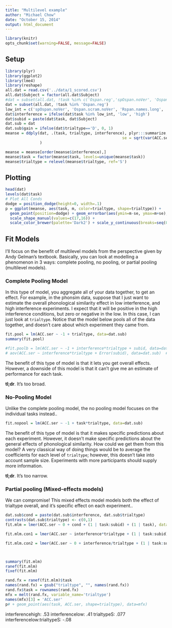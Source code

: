 ```yaml
---
title: "Multilevel example"
author: "Michael Chow"
date: "October 15, 2014"
output: html_document
---
```

```r
library(knitr)
opts_chunk$set(warning=FALSE, message=FALSE)
```

Setup
-----
```r
library(plyr)
library(ggplot2)
library(lme4)
library(reshape)
all.dat = read.csv('../data/1_scored.csv')
all.dat$Subject = factor(all.dat$Subject)
#dat = subset(all.dat, !task %in% c('Ospan.reg','spOspan.noVer', 'Ospan.scram.noVer', 'Rspan.names.long', 'Rspan.names#.short'))
dat = subset(all.dat, !task %in% 'Ospan.reg')
low_int = c('spOspan.noVer', 'Ospan.scram.noVer', 'Rspan.names.long', 'Rspan.names.short', 'Ospan.reg')
dat$interference = ifelse(dat$task %in% low_int, 'low', 'high')
dat$subid = paste(dat$task, dat$Subject)
dat.sub = dat
dat.sub$gain = ifelse(dat$trialtype=='D', 0, 1)
meanse = ddply(dat, .(task, trialtype, interference), plyr:::summarize, m  = mean(ACC.ser),
                                                   se = sqrt(var(ACC.ser) / length(ACC.ser))
               )

meanse = meanse[order(meanse$interference),]
meanse$task = factor(meanse$task, levels=unique(meanse$task))
meanse$trialtype = relevel(meanse$trialtype, ref='S')
```

Plotting
--------
```r
head(dat)
levels(dat$task)
# Plot All Conds
dodge = position_dodge(height=0, width=.1)
p = ggplot(meanse, aes(task, m, color=trialtype, shape=trialtype)) + 
  geom_point(position=dodge) + geom_errorbar(aes(ymin=m-se, ymax=m+se), width=.1, position=dodge) +
  scale_shape_manual(values=c(17,16)) + 
  scale_color_brewer(palette='Dark2') + scale_y_continuous(breaks=seq(0,1,.2), limits=c(0,1))
```

Fit Models
----------
I'll focus on the benefit of multilevel models from the perspective given by Andy Gelman's textbook.
Basically, you can look at modelling a phenomenon in 3 ways: complete pooling, no pooling, or partial pooling (multilevel models).

### Complete Pooling Model
In this type of model, you aggregate all of your data together, to get an effect. For example, in the phonsim data, suppose that I just want to estimate the overall phonological similarity effect in low interference, and high interference experiments. I expect that it will be positive in the high interference conditions, but zero or negative in the low. In this case, I can just look at `trialtype`. Notice that the model below pools all of the data together, and doesn't care about which experiment they came from.

```r
fit.pool = lm(ACC.ser ~ -1 + trialtype, data=dat.sub)
summary(fit.pool)
```
```r
#fit.poolb = lm(ACC.ser ~ -1 + interference*trialtype + subid, data=dat.sub)
# aov(ACC.ser ~ interference*trialtype + Error(subid), data=dat.sub)  # sanity check
```

The benefit of this type of model is that it lets you get overall effects. However, a downside of this model is that it can't give me an estimate of performance for each task.

**tl;dr**. It's too broad.

### No-Pooling Model
Unlike the complete pooling model, the no pooling model focuses on the individual tasks instead..
```r
fit.nopool = lm(ACC.ser ~ -1 + task*trialtype, data=dat.sub)
```

The benefit of this type of model is that it makes specific predictions about each experiment. However, it doesn't make specific predictions about the general effects of phonological similarity. How could we get them from this model? A very classical way of doing things would be to average the coefficients for each level of  `trialtype`; however, this doesn't take into account sample size. Experiments with more participants should supply more information.

**tl;dr**. It's too narrow.

### Partial pooling (Mixed-effects models)
We can compromise! This mixed effects model models both the effect of trialtype overall, and it's specific effect on each experiment..
```r
dat.sub$cond = paste(dat.sub$interference, dat.sub$trialtype)
contrasts(dat.sub$trialtype) <- c(0,1)
fit.mlm = lmer(ACC.ser ~ 0 + cond + (1 | task:subid) + (1 | task), data=dat.sub)

fit.mlm.con1 = lmer(ACC.ser ~ interference*trialtype + (1 | task:subid) + (1 | task), data=dat.sub) 

fit.mlm.con2 = lmer(ACC.ser ~ 0 + interference/trialtype + (1 | task:subid) + (1 | task), data=dat.sub)



summary(fit.mlm)
ranef(fit.mlm)
fixef(fit.mlm)
```
```r
rand.fx = ranef(fit.mlm)$task
names(rand.fx) = gsub("trialtype", "", names(rand.fx))
rand.fx$task = rownames(rand.fx)
mfx = melt(rand.fx, variable_name='trialtype')
names(mfx)[3] = 'ACC.ser'
p# + geom_point(aes(task, ACC.ser, shape=trialtype), data=mfx)
```



interferencehigh: .53
interferencelow:  .41
trialtypeS: .077
interferencelow:trialtypeS: -.08